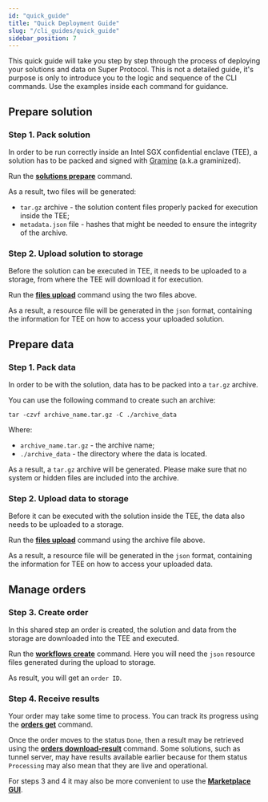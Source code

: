 ```yaml
---
id: "quick_guide"
title: "Quick Deployment Guide"
slug: "/cli_guides/quick_guide"
sidebar_position: 7
---
```


This quick guide will take you step by step through the process of deploying your solutions and data on Super Protocol. This is not a detailed guide, it's purpose is only to introduce you to the logic and sequence of the CLI commands. Use the examples inside each command for guidance.

## Prepare solution

### Step 1. Pack solution

In order to be run correctly inside an Intel SGX confidential enclave (TEE), a solution has to be packed and signed with [Gramine](https://gramineproject.io/) (a.k.a graminized).

Run the [**solutions prepare**](/developers/cli_commands/solutions/prepare) command.

As a result, two files will be generated:
* `tar.gz` archive - the solution content files properly packed for execution inside the TEE;
* `metadata.json` file - hashes that might be needed to ensure the integrity of the archive.

### Step 2. Upload solution to storage

Before the solution can be executed in TEE, it needs to be uploaded to a storage, from where the TEE will download it for execution.

Run the [**files upload**](/developers/cli_commands/files/upload) command using the two files above.

As a result, a resource file will be generated in the `json` format, containing the information for TEE on how to access your uploaded solution.

## Prepare data

### Step 1. Pack data

In order to be with the solution, data has to be packed into a `tar.gz` archive.

You can use the following command to create such an archive:

```
tar -czvf archive_name.tar.gz -C ./archive_data
```
Where:
* `archive_name.tar.gz` - the archive name;
* `./archive_data` - the directory where the data is located.

As a result, a `tar.gz` archive will be generated. Please make sure that no system or hidden files are included into the archive.

### Step 2. Upload data to storage

Before it can be executed with the solution inside the TEE, the data also needs to be uploaded to a storage.

Run the [**files upload**](/developers/cli_commands/files/upload) command using the archive file above.

As a result, a resource file will be generated in the `json` format, containing the information for TEE on how to access your uploaded data.

## Manage orders

### Step 3. Create order

In this shared step an order is created, the solution and data from the storage are downloaded into the TEE and executed.

Run the [**workflows create**](/developers/cli_commands/workflows/create) command. Here you will need the `json` resource files generated during the upload to storage.

As result, you will get an `order ID`.

### Step 4. Receive results

Your order may take some time to process. You can track its progress using the [**orders get**](/developers/cli_commands/orders/get) command.

Once the order moves to the status `Done`, then a result may be retrieved using the [**orders download-result**](/developers/cli_commands/orders/download-result) command. Some solutions, such as tunnel server, may have results available earlier because for them status `Processing` may also mean that they are live and operational.

For steps 3 and 4 it may also be more convenient to use the [**Marketplace GUI**](/developers/marketplace/).














